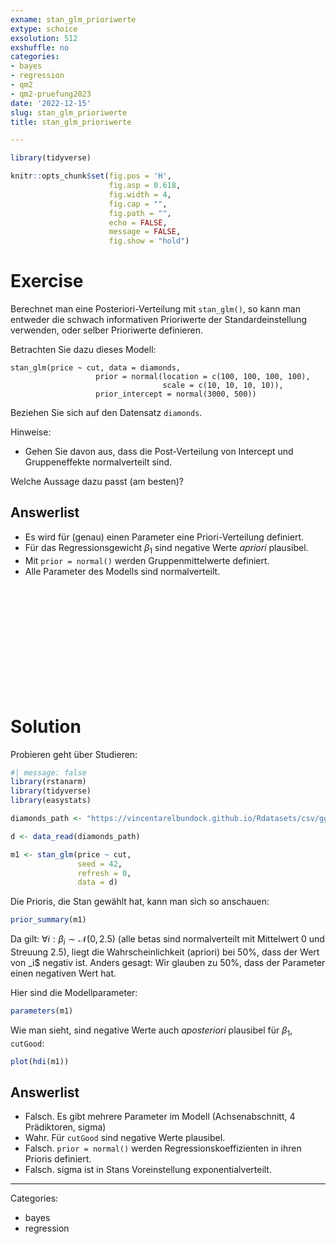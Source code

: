 ```yaml
---
exname: stan_glm_prioriwerte
extype: schoice
exsolution: 512
exshuffle: no
categories:
- bayes
- regression
- qm2
- qm2-pruefung2023
date: '2022-12-15'
slug: stan_glm_prioriwerte
title: stan_glm_prioriwerte

---
```





```r
library(tidyverse)

```


```r
knitr::opts_chunk$set(fig.pos = 'H',
                      fig.asp = 0.618,
                      fig.width = 4,
                      fig.cap = "", 
                      fig.path = "",
                      echo = FALSE,
                      message = FALSE,
                      fig.show = "hold")
```






# Exercise

Berechnet man eine Posteriori-Verteilung mit `stan_glm()`, 
so kann man entweder die schwach informativen Prioriwerte der Standardeinstellung verwenden, 
oder selber Prioriwerte definieren.

Betrachten Sie dazu dieses Modell:

```
stan_glm(price ~ cut, data = diamonds, 
                   prior = normal(location = c(100, 100, 100, 100),
                                  scale = c(10, 10, 10, 10)),
                   prior_intercept = normal(3000, 500))
```

Beziehen Sie sich auf den Datensatz `diamonds`.

Hinweise:

- Gehen Sie davon aus, dass die Post-Verteilung von Intercept und Gruppeneffekte normalverteilt sind.


Welche Aussage dazu passt (am besten)?

Answerlist
----------
* Es wird für (genau) einen Parameter eine Priori-Verteilung definiert.
* Für das Regressionsgewicht $\beta_1$ sind negative Werte *apriori* plausibel.
* Mit `prior = normal()` werden Gruppenmittelwerte definiert.
* Alle Parameter des Modells sind normalverteilt.





</br>
</br>
</br>
</br>
</br>
</br>
</br>
</br>
</br>
</br>

# Solution

Probieren geht über Studieren:

```r
#| message: false
library(rstanarm)
library(tidyverse)
library(easystats)

diamonds_path <- "https://vincentarelbundock.github.io/Rdatasets/csv/ggplot2/diamonds.csv"

d <- data_read(diamonds_path)
```


```r
m1 <- stan_glm(price ~ cut,
               seed = 42,
               refresh = 0,
               data = d)
```


Die Prioris, die Stan gewählt hat, kann man sich so anschauen:

```r
prior_summary(m1)
```



Da gilt: $\forall i: \beta_i \sim \mathcal{N}(0, 2.5)$ (alle betas sind normalverteilt mit Mittelwert 0 und Streuung 2.5), liegt die Wahrscheinlichkeit (apriori) bei 50%,
dass der Wert von \beta_i$ negativ ist.
Anders gesagt: Wir glauben zu 50%, dass der Parameter einen negativen Wert hat.


Hier sind die Modellparameter:

```r
parameters(m1)
```

Wie man sieht, sind negative Werte auch *aposteriori* plausibel für $\beta_1$, `cutGood`:

```r
plot(hdi(m1))
```





Answerlist
----------


* Falsch. Es gibt mehrere Parameter im Modell (Achsenabschnitt, 4 Prädiktoren, sigma)
* Wahr. Für `cutGood` sind negative Werte plausibel.
* Falsch. `prior = normal()` werden Regressionskoeffizienten in ihren Prioris definiert.
* Falsch. sigma ist in Stans Voreinstellung exponentialverteilt.





---

Categories: 

- bayes
- regression

